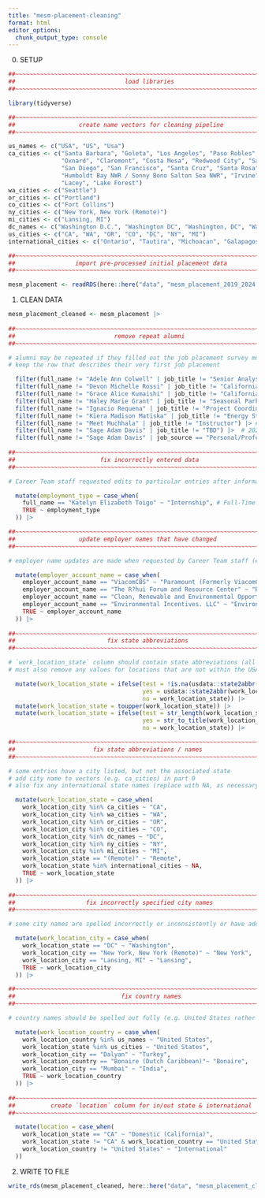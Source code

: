 ```yaml
---
title: "mesm-placement-cleaning"
format: html
editor_options: 
  chunk_output_type: console
---
```


0. SETUP

```r
##~~~~~~~~~~~~~~~~~~~~~~~~~~~~~~~~~~~~~~~~~~~~~~~~~~~~~~~~~~~~~~~~~~~~~~~~~~~~~~
##                               load libraries                             ----
##~~~~~~~~~~~~~~~~~~~~~~~~~~~~~~~~~~~~~~~~~~~~~~~~~~~~~~~~~~~~~~~~~~~~~~~~~~~~~~

library(tidyverse)

##~~~~~~~~~~~~~~~~~~~~~~~~~~~~~~~~~~~~~~~~~~~~~~~~~~~~~~~~~~~~~~~~~~~~~~~~~~~~~~
##                  create name vectors for cleaning pipeline               ----
##~~~~~~~~~~~~~~~~~~~~~~~~~~~~~~~~~~~~~~~~~~~~~~~~~~~~~~~~~~~~~~~~~~~~~~~~~~~~~~

us_names <- c("USA", "US", "Usa")
ca_cities <- c("Santa Barbara", "Goleta", "Los Angeles", "Paso Robles", 
               "Oxnard", "Claremont", "Costa Mesa", "Redwood City", "Sacramento",
               "San Diego", "San Francisco", "Santa Cruz", "Santa Rosa", "Ventura",
               "Humboldt Bay NWR / Sonny Bono Salton Sea NWR", "Irvine", "Rosemead",
               "Lacey", "Lake Forest")
wa_cities <- c("Seattle")
or_cities <- c("Portland")
co_cities <- c("Fort Collins")
ny_cities <- c("New York, New York (Remote)")
mi_cities <- c("Lansing, MI")
dc_names <- c("Washington D.C.", "Washington DC", "Washington, DC", "Washington. DC", "Washington")
us_cities <- c("CA", "WA", "OR", "CO", "DC", "NY", "MI")
international_cities <- c("Ontario", "Tautira", "Michoacan", "Galapagos", "Bonaire", "Maharashtra", "N/A")

##~~~~~~~~~~~~~~~~~~~~~~~~~~~~~~~~~~~~~~~~~~~~~~~~~~~~~~~~~~~~~~~~~~~~~~~~~~~~~~
##                 import pre-processed initial placement data              ----
##~~~~~~~~~~~~~~~~~~~~~~~~~~~~~~~~~~~~~~~~~~~~~~~~~~~~~~~~~~~~~~~~~~~~~~~~~~~~~~

mesm_placement <- readRDS(here::here("data", "mesm_placement_2019_2024.rds")) 
```

1. CLEAN DATA

```r
mesm_placement_cleaned <- mesm_placement |> 
  
##~~~~~~~~~~~~~~~~~~~~~~~~~~~~~~~~~~~~~~~~~~~~~~~~~~~~~~~~~~~~~~~~~~~~~~~~~~~~~~
##                            remove repeat alumni                          ----
##~~~~~~~~~~~~~~~~~~~~~~~~~~~~~~~~~~~~~~~~~~~~~~~~~~~~~~~~~~~~~~~~~~~~~~~~~~~~~~

# alumni may be repeated if they filled out the job placement survey more than once when getting a new job
# keep the row that describes their very first job placement 

  filter(full_name != "Adele Ann Colwell" | job_title != "Senior Analyst, Social Impact & Sustainability") |> # 2024
  filter(full_name != "Devon Michelle Rossi" | job_title != "California Sea Grant Fellow") |> # 2023
  filter(full_name != "Grace Alice Kumaishi" | job_title != "California Sea Grant Fellow") |> # 2022
  filter(full_name != "Haley Marie Grant" | job_title != "Seasonal Park Aide") |> # 2021
  filter(full_name != "Ignacio Requena" | job_title != "Project Coordinator") |> # 2024
  filter(full_name != "Kiera Madison Matiska" | job_title != "Energy Strategy Analyst 1") |> # 2023
  filter(full_name != "Meet Muchhala" | job_title != "Instructor") |> # 2024
  filter(full_name != "Sage Adam Davis" | job_title != "TBD") |>  # 2024
  filter(full_name != "Sage Adam Davis" | job_source == "Personal/Professional Contact") |> # 2024; SD repeated 3x
  
##~~~~~~~~~~~~~~~~~~~~~~~~~~~~~~~~~~~~~~~~~~~~~~~~~~~~~~~~~~~~~~~~~~~~~~~~~~~~~~
##                        fix incorrectly entered data                      ----
##~~~~~~~~~~~~~~~~~~~~~~~~~~~~~~~~~~~~~~~~~~~~~~~~~~~~~~~~~~~~~~~~~~~~~~~~~~~~~~

# Career Team staff requested edits to particular entries after information was entered incorrectly by student submitters

  mutate(employment_type = case_when(
    full_name == "Katelyn Elizabeth Toigo" ~ "Internship", # Full-Time > Internship; requested by K.Birney 2023-02-16
    TRUE ~ employment_type
  )) |> 

##~~~~~~~~~~~~~~~~~~~~~~~~~~~~~~~~~~~~~~~~~~~~~~~~~~~~~~~~~~~~~~~~~~~~~~~~~~~~~~
##                  update employer names that have changed                 ----
##~~~~~~~~~~~~~~~~~~~~~~~~~~~~~~~~~~~~~~~~~~~~~~~~~~~~~~~~~~~~~~~~~~~~~~~~~~~~~~

# employer name updates are made when requested by Career Team staff (e.g. K.Birney requested ViacomCBS update on 2023-02-16)

  mutate(employer_account_name = case_when(
    employer_account_name == "ViacomCBS" ~ "Paramount (Formerly ViacomCSB)",
    employer_account_name == "The R?hui Forum and Resource Center" ~ "Rāhui Forum and Resource Center",
    employer_account_name == "Clean, Renewable and Environmental Opportunities (CREO)CREO" ~ "Clean, Renewable and Environmental Opportunities (CREO)",
    employer_account_name == "Environmental Incentives. LLC" ~ "Environmental Incentives, LLC",
    TRUE ~ employer_account_name
  )) |> 
  
##~~~~~~~~~~~~~~~~~~~~~~~~~~~~~~~~~~~~~~~~~~~~~~~~~~~~~~~~~~~~~~~~~~~~~~~~~~~~~~
##                          fix state abbreviations                         ----
##~~~~~~~~~~~~~~~~~~~~~~~~~~~~~~~~~~~~~~~~~~~~~~~~~~~~~~~~~~~~~~~~~~~~~~~~~~~~~~

# `work_location_state` column should contain state abbreviations (all capitalized)
# must also remove any values for locations that are not within the USA

  mutate(work_location_state = ifelse(test = !is.na(usdata::state2abbr(work_location_state)),
                                      yes = usdata::state2abbr(work_location_state),
                                      no = work_location_state)) |> 
  mutate(work_location_state = toupper(work_location_state)) |> 
  mutate(work_location_state = ifelse(test = str_length(work_location_state) > 2,
                                      yes = str_to_title(work_location_state),
                                      no = work_location_state)) |> 

##~~~~~~~~~~~~~~~~~~~~~~~~~~~~~~~~~~~~~~~~~~~~~~~~~~~~~~~~~~~~~~~~~~~~~~~~~~~~~~
##                      fix state abbreviations / names                     ----
##~~~~~~~~~~~~~~~~~~~~~~~~~~~~~~~~~~~~~~~~~~~~~~~~~~~~~~~~~~~~~~~~~~~~~~~~~~~~~~

# some entries have a city listed, but not the associated state
# add city name to vectors (e.g. ca_cities) in part 0
# also fix any international state names (replace with NA, as necessary)

  mutate(work_location_state = case_when(
    work_location_city %in% ca_cities ~ "CA",
    work_location_city %in% wa_cities ~ "WA",
    work_location_city %in% or_cities ~ "OR",
    work_location_city %in% co_cities ~ "CO",
    work_location_city %in% dc_names ~ "DC",
    work_location_city %in% ny_cities ~ "NY",
    work_location_city %in% mi_cities ~ "MI",
    work_location_state == "(Remote)" ~ "Remote",
    work_location_state %in% international_cities ~ NA,
    TRUE ~ work_location_state
  )) |> 
  
##~~~~~~~~~~~~~~~~~~~~~~~~~~~~~~~~~~~~~~~~~~~~~~~~~~~~~~~~~~~~~~~~~~~~~~~~~~~~~~
##                    fix incorrectly specified city names                  ----
##~~~~~~~~~~~~~~~~~~~~~~~~~~~~~~~~~~~~~~~~~~~~~~~~~~~~~~~~~~~~~~~~~~~~~~~~~~~~~~

# some city names are spelled incorrectly or inconsistently or have additional text that should be removed

  mutate(work_location_city = case_when(
    work_location_state == "DC" ~ "Washington",
    work_location_city == "New York, New York (Remote)" ~ "New York",
    work_location_city == "Lansing, MI" ~ "Lansing",
    TRUE ~ work_location_city
  )) |> 

##~~~~~~~~~~~~~~~~~~~~~~~~~~~~~~~~~~~~~~~~~~~~~~~~~~~~~~~~~~~~~~~~~~~~~~~~~~~~~~
##                              fix country names                           ----
##~~~~~~~~~~~~~~~~~~~~~~~~~~~~~~~~~~~~~~~~~~~~~~~~~~~~~~~~~~~~~~~~~~~~~~~~~~~~~~

# country names should be spelled out fully (e.g. United States rather than US or USA)

  mutate(work_location_country = case_when(
    work_location_country %in% us_names ~ "United States",
    work_location_state %in% us_cities ~ "United States",
    work_location_city == "Dalyan" ~ "Turkey",
    work_location_country == "Bonaire (Dutch Caribbean)"~ "Bonaire",
    work_location_city == "Mumbai" ~ "India",
    TRUE ~ work_location_country
  )) |> 
    
##~~~~~~~~~~~~~~~~~~~~~~~~~~~~~~~~~~~~~~~~~~~~~~~~~~~~~~~~~~~~~~~~~~~~~~~~~~~~~~
##          create `location` column for in/out state & international       ----
##~~~~~~~~~~~~~~~~~~~~~~~~~~~~~~~~~~~~~~~~~~~~~~~~~~~~~~~~~~~~~~~~~~~~~~~~~~~~~~

  mutate(location = case_when(
    work_location_state == "CA" ~ "Domestic (California)",
    work_location_state != "CA" & work_location_country == "United States" ~ "Domestic (Out of State)",
    work_location_country != "United States" ~ "International"
  ))
```

2. WRITE TO FILE

```r
write_rds(mesm_placement_cleaned, here::here("data", "mesm_placement_cleaned.rds")) 
```
